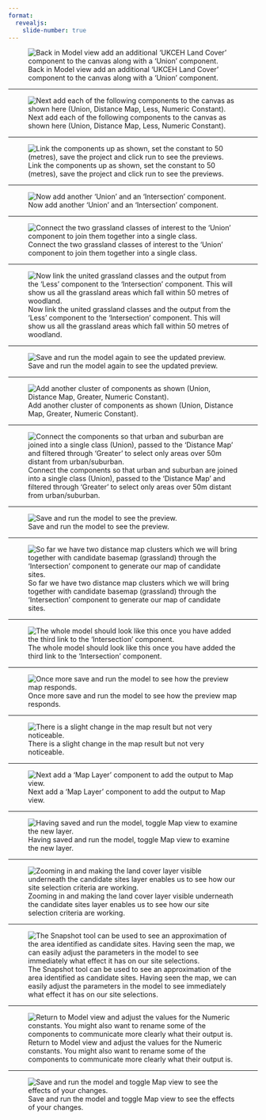 ```yaml
---
format:
  revealjs: 
    slide-number: true
---
```


![Back in Model view add an additional 'UKCEH Land Cover' component to the canvas along with a 'Union' component.](01-set-operations.png)

---

![Next add each of the following components to the canvas as shown here (Union, Distance Map, Less, Numeric Constant).](02-distance-map-cluster.png)

---

![Link the components up as shown, set the constant to 50 (metres), save the project and click run to see the previews.](03-union-distance-less.png)

---

![Now add another 'Union' and an 'Intersection' component.](04-intersection.png)

---

![Connect the two grassland classes of interest to the 'Union' component to join them together into a single class.](05-grassland-union.png)

---

![Now link the united grassland classes and the output from the 'Less' component to the 'Intersection' component. This will show us all the grassland areas which fall within 50 metres of woodland.](06-grassland-intersection.png)

---

![Save and run the model again to see the updated preview.](07-grassland-intersection-ran.png)

---

![Add another cluster of components as shown (Union, Distance Map, Greater, Numeric Constant).](08-distance-map-cluster.png)

---

![Connect the components so that urban and suburban are joined into a single class (Union), passed to the 'Distance Map' and filtered through 'Greater' to select only areas over 50m distant from urban/suburban.](09-union-distance-greater.png)

---

![Save and run the model to see the preview.](10-distance-map-ran.png)

---

![So far we have two distance map clusters which we will bring together with candidate basemap (grassland) through the 'Intersection' component to generate our map of candidate sites.](11-reorientation.png)

---

![The whole model should look like this once you have added the third link to the 'Intersection' component.](12-whole-model-intersection.png)

---

![Once more save and run the model to see how the preview map responds.](13-intersection-preview-1.png)

---

![There is a slight change in the map result but not very noticeable.](14-intersection-preview-2.png)

---

![Next add a 'Map Layer' component to add the output to Map view.](15-output-candidate-sites.png)

---

![Having saved and run the model, toggle Map view to examine the new layer.](16-candidate-sites.png)

---

![Zooming in and making the land cover layer visible underneath the candidate sites layer enables us to see how our site selection criteria are working.](17-examine-candidates.png)

---

![The Snapshot tool can be used to see an approximation of the area identified as candidate sites. Having seen the map, we can easily adjust the parameters in the model to see immediately what effect it has on our site selections.](18-snapshot-candidates.png)

---

![Return to Model view and adjust the values for the Numeric constants. You might also want to rename some of the components to communicate more clearly what their output is.](19-adjust-parameters.png)

---

![Save and run the model and toggle Map view to see the effects of your changes.](20-review-results.png)